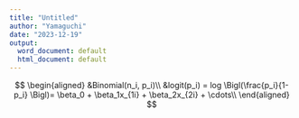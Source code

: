 ```yaml
---
title: "Untitled"
author: "Yamaguchi"
date: "2023-12-19"
output:
  word_document: default
  html_document: default
---
```


$$
\begin{aligned}
&Binomial(n_i, p_i)\\
&logit(p_i) = log \Bigl(\frac{p_i}{1-p_i} \Bigl)= \beta_0 + \beta_1x_{1i} + \beta_2x_{2i} + \cdots\\ 
\end{aligned}
$$